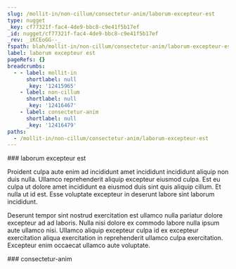 ```yaml
---
slug: /mollit-in/non-cillum/consectetur-anim/laborum-excepteur-est
type: nugget
_key: cf77321f-fac4-4de9-bbc8-c9e41f5b17ef
_id: nugget/cf77321f-fac4-4de9-bbc8-c9e41f5b17ef
_rev: _iKCEoGG--_
fspath: blah/mollit-in/non-cillum/consectetur-anim/laborum-excepteur-est.md
label: laborum excepteur est
pageRefs: {}
breadcrumbs:
  - - label: mollit-in
      shortlabel: null
      _key: '12415965'
    - label: non-cillum
      shortlabel: null
      _key: '12416467'
    - label: consectetur-anim
      shortlabel: null
      _key: '12416479'
paths:
  - /mollit-in/non-cillum/consectetur-anim/laborum-excepteur-est
---
```


<NuggetArea>
<Nugget slug="/mollit-in/non-cillum/consectetur-anim/laborum-excepteur-est" type="nugget" _key="cf77321f-fac4-4de9-bbc8-c9e41f5b17ef" _id="nugget/cf77321f-fac4-4de9-bbc8-c9e41f5b17ef" _rev="_iKCEoGG--_" fspath="blah/mollit-in/non-cillum/consectetur-anim/laborum-excepteur-est.md" label="laborum excepteur est" paths="/mollit-in/non-cillum/consectetur-anim/laborum-excepteur-est">
<NuggetBody>
### laborum excepteur est

Proident culpa aute enim ad incididunt amet incididunt incididunt aliquip non duis nulla. Ullamco reprehenderit aliquip excepteur eiusmod culpa. Est eu culpa ut dolore amet incididunt ea eiusmod duis sint quis aliquip cillum. Et nulla ut id est. Esse voluptate excepteur in deserunt labore sint laborum incididunt.

Deserunt tempor sint nostrud exercitation est ullamco nulla pariatur dolore excepteur ad ad laboris. Nulla nisi dolore ex commodo labore nulla ipsum aute ullamco nisi. Ullamco aliquip excepteur culpa id ex excepteur exercitation aliqua exercitation in reprehenderit ullamco culpa exercitation. Excepteur enim occaecat ullamco aute voluptate.

</NuggetBody>
<Breadcrumbs>
<Crumbs>
<Crumb _key="12415965" label="mollit-in" /><Crumb _key="12416467" label="non-cillum" /><Crumb _key="12416479" label="consectetur-anim" />
</Crumbs>
</Breadcrumbs>
</Nugget>

<NuggetsInbound>
</NuggetsInbound>
<NuggetsOutbound>
</NuggetsOutbound>
</NuggetArea>
<PassagesInbound>
<Passage direction="inbound" type="passage" _key="12416479" _id="passage/12416479" _rev="_iKCEoGC--_" label="consectetur-anim" passage="consectetur-anim" fspath="blah/mollit-in/non-cillum/consectetur-anim" paths="/mollit-in/non-cillum/consectetur-anim" slug="/mollit-in/non-cillum/consectetur-anim">
<NuggetBody>
### consectetur-anim

</NuggetBody>
<Breadcrumbs>
<Crumbs>
<Crumb _key="12415965" label="mollit-in" /><Crumb _key="12416467" label="non-cillum" />
</Crumbs>
</Breadcrumbs>
</Passage>

</PassagesInbound>
<PassagesOutbound>
</PassagesOutbound>
